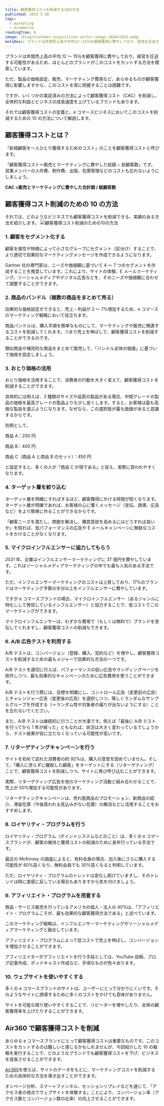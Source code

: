 ```yaml
---
title: 顧客獲得コストを削減する10の方法
published: 2023-3-28
tags:
  - marketing
  - ecommerce
readingTime: 6
image: /blog/Customer-acquisition-vector-image-1024x1024.webp
metaDesc: ブランドは年間売上高の平均12～15％を顧客獲得に費やしており、経営を圧迫する可能性があるため、ほとんどのブランドがこのコストをカットする方法を模索しています。ただ、製品の価格設定、販売、マーケティング費用など、あらゆるものが顧客獲得に影響しますから、このコストを常に把握することは困難です。
---
```


ブランドは年間売上高の平均 12 ～ 15％を顧客獲得に費やしており、経営を圧迫する可能性があるため、ほとんどのブランドがこのコストをカットする方法を模索しています。

ただ、製品の価格設定、販売、マーケティング費用など、あらゆるものが顧客獲得に影響しますから、このコストを常に把握することは困難です。

ですが、いくつかの実証済みの方法によって顧客獲得コスト（CAC）を削減し、全体的な利益とビジネスの成長速度を上げているブランドもあります。

それでは顧客獲得コストの定義と、e コマースビジネスにおいてこのコストを削減するための 10 の方法について解説します。

## 顧客獲得コストとは？

「新規顧客を一人ひとり獲得するためのコスト」のことを顧客獲得コストと呼びます。

「顧客獲得コスト＝販売とマーケティングに費やした総額 ÷ 総顧客数」です。営業メンバーの人件費、制作費、出版、在庫管理などのコストも忘れないようにしましょう。

**CAC =販売とマーケティングに費やした合計額 / 総顧客数**

## 顧客獲得コスト削減のための 10 の方法

それでは、どのようなビジネスでも顧客獲得コストを削減できる、実績のある方法を紹介します。
![顧客獲得コスト削減のための10の方法](/blog/personas-ecommerce.webp)

### 1. 顧客をセグメント化する

顧客を属性や特徴によって小さなグループにセグメント（区分け）することで、より適切で効果的なマーケティングメッセージを作成できるようになります。

Gartner 社の専門家は、ニーズや価値観に基づいて 4 ～ 7 つのセグメントを作成することを推奨しています。これにより、サイトの体験、E メールマーケティング、ソーシャルメディアやデジタル広告などを、そのニーズや価値観に合わせて調整することができます。

### 2. 商品のバンドル（複数の商品をまとめて売る）

効果的な価格設定ができると、売上・利益が 2 ～ 7%増加するため、e コマースのマーケティング戦略において役立ちます。

商品バンドルは、購入手順を簡単なものにして、マーケティングや販売に関連するコストを削減してくれます。つまり売上を伸ばして、顧客獲得コストを削減することができるのです。

類似商品や補完的な商品をまとめて販売して、「バンドル全体の価値」に基づいて価格を設定しましょう。

### 3. おとり価格の活用

おとり価格を活用することで、消費者の行動を大きく変えて、顧客獲得コストを削減することができます。

具体的には例えば、3 種類のサイズや品質の製品がある場合、中間グレードの製品の価格を最高グレードの製品よりも少し安くします。すると、お客様は最も高価な製品を選ぶようになります。なぜなら、この選択肢が最も価値があると認識するからです。

別例として、

商品 A：200 円

商品 B：400 円

商品 C（商品 A と商品 B のセット）：450 円

と設定すると、多くの人が「商品 C が得である」と捉え、実際に買われやすくなります。

### 4. ターゲット層を絞り込む

ターゲット層を明確にすればするほど、顧客獲得にかける時間が短くなります。ターゲット層が明確であれば、お客様の心に響くメッセージ（宣伝、誘導、広告など）をより簡単に作ることができるからです。

「顧客ニーズを満たし、問題を解決し、購買意欲を高めるにはどうすれば良いか」を知れば、低パフォーマンスの広告や E メールキャンペーンに無駄なコストをかけることがなくなります。

### 5. マイクロインフルエンサーに協力してもらう

2021 年、企業はインフルエンサーマーケティングに 37 億円を費やしています。これはソーシャルメディアマーケティングの中でも最も人気のある手法です。

ただ、インフルエンサーマーケティングのコストは上昇しており、17%のブランドはマーケティング予算の半分以上をインフルエンサーに費やしています。

ですが e コマースブランドの場合、マイクロインフルエンサー（あるジャンルに特化しして発信しているインフルエンサー）と協力することで、低コストでこのマーケティングができます。

マイクロインフルエンサーは、わずかな費用で（もしくは無料で）ブランドを宣伝してくれますし、顧客獲得コストの削減もできます。

### 6. A/B 広告テストを利用する

A/B テストは、コンバージョン（登録、購入、契約など）を増やし、顧客獲得コストを削減するための最もメジャーで効果的な方法の一つです。

A/B テストを適切に行えば、パフォーマンスの低い広告やランディングページを除外しつつ、最も効果的なキャンペーンのために広告費用を使うことができます。

A/B テストを行う際には、目標を明確にし、コントロール広告（変更前の広告）とチャレンジャー広告（変更後の広告）を選択しつつ、等しくランダムなサンプルグループを作成する（＝ランダム性や対象者の偏りが出ないようにする）ことを忘れないでください。

また、A/B テストは継続的に行うことが大事です。例えば「最後に A/B テストを行ってから 1 年が経った」ともなれば、状況は大きく変わっているでしょうから、テスト結果が役に立たなくなっている可能性が高いです。

<BlogInnerCard slug='blog/how-a-b-testing-can-reduce-cart-abandonment' />

### 7. リターゲティングキャンペーンを行う

サイトを初めて訪れた消費者の約 92%は、購入の意思を固めていません。そして、「購入に至らずに離脱した顧客」をターゲットにする（リターゲティング）ことで、顧客獲得コストを削減しつつ、サイトに再び呼び込むことができます。

実際、リターゲティング広告を他のマーケティング活動と組み合わせることで、売上が 50%増加する可能性があります。

リターゲティングキャンペーンは、売れ筋商品のプロモーション、新商品の紹介、滞留在庫（今後買われる見込みがない在庫）の解消などに活用することをおすすめします。

### 8. ロイヤリティ・プログラムを行う

ロイヤリティ・プログラム（ポイントシステムなどのこと）は、多くの e コマースブランドが、顧客の維持と獲得コストの削減のために長年行っている手法です。

最近の McKinsey の調査によると、有料会員の場合、加入後にさらに購入する可能性が 60%高くなり、無料会員でも 30%高くなると判明しています。

ただ、ロイヤリティ・プログラムのトレンドは変化し続けていますし、そのトレンドは時に直感に反している場合もありますから気を付けましょう。

### 9. アフィリエイト・プログラムを用意する

商品・サービス販売を行っているアメリカの個人・法人の 40%は、「アフィリエイト・プログラムこそが、最も効果的な顧客獲得方法である」と述べています。

このマーケティング戦略は、インフルエンサーマーケティングやソーシャルメディアマーケティングと融合しています。

アフィリエイト・プログラムによって低コストで売上を伸ばし、コンバージョンを増加させることができます。

アフィリエイターがアフィリエイトを行う手段としては、YouTube 投稿、ブログ記事作成、ポッドキャスト作成など、手頃なものが色々あります。

### 10. ウェブサイトを使いやすくする

多くの e コマースブランドのサイトは、ユーザーにとって分かりにくいです。そのようなサイトに誘導するために多くのコストをかけても意味がありません。

サイトを可能な限り使いやすくすることで、リピーターを増やしたり、全体の顧客獲得率を上げたりすることができます。

## Air360 で顧客獲得コストを削減

あらゆる e コマースブランドにとって顧客獲得コストは重要なものです。このコストをカットするのは難しいと感じるかもしれませんが、今回紹介した 10 の戦略を実行することで、どのようなブランドでも顧客獲得コストを下げ、ビジネスを成長させることができます。

[Air360](/ja/request-demo/)を使えば、サイトのデータをもとに、マーケティングコストを削減するための具体的な方法を導き出すことができます。

オンページ分析、スマートファンネル、セッションリプレイなどを通じて、「アクセス者の視点でウェブサイトを体験する」ことにより、コンバージョン率（アクセス数とコンバージョン数の比率）の向上させることができます。
